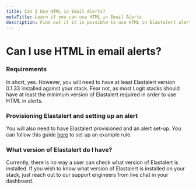 ```yaml
---
title: Can I Use HTML in Email Alerts?
metaTitle: Learn if you can use HTML in Email Alerts
description: Find out if it is possible to use HTML in Elastalert alerts by following the steps outlined in this help article from Logit.io.
---
```


# Can I use HTML in email alerts?

### Requirements

In short, yes. However, you will need to have at least Elastalert version 0.1.33 
installed against your stack. Fear not, as most Logit stacks should have at least 
the minimum version of Elastalert required in order to use HTML in alerts.

### Provisioning Elastalert and setting up an alert

You will also need to have Elastalert provisioned and an alert set-up. You can follow this 
guide [here](/log-management/alerting/notifications/emails) to set up an example rule.

### What version of Elastalert do I have?

Currently, there is no way a user can check what version of Elastalert is installed. 
If you wish to know what version of Elastalert is installed on your stack, just reach 
out to our support engineers from live chat in your dashboard.